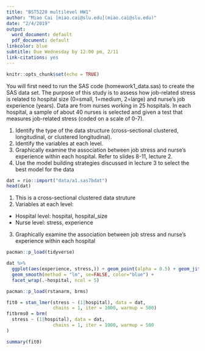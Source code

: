 ```yaml
---
title: "BST5220 multilevel HW1"
author: "Miao Cai [miao.cai@slu.edu](miao.cai@slu.edu)"
date: "2/4/2019"
output:
  word_document: default
  pdf_document: default
linkcolor: blue
subtitle: Due Wednesday by 12:00 pm, 2/11
link-citations: yes
---
```


```r
knitr::opts_chunk$set(echo = TRUE)
```


You will first need to run the SAS code (homework1_data.sas) to create the SAS data set. The purpose of this study is to assess how job-related stress is related to hospital size (0=small, 1=medium, 2=large) and nurse’s job experience (years). Data are from nurses working in 25 hospitals. In each hospital, a sample of about 40 nurses is selected and given a test that measures job-related stress (coded on a scale of 0-7). 

1.	Identify the type of the data structure (cross-sectional clustered, longitudinal, or clustered longitudinal).
2.	Identify the variables at each level. 
3.	Graphically examine the association between job stress and nurse’s experience within each hospital. Refer to slides 8-11, lecture 2.
4.	Use the model building strategies discussed in lecture 3 to select the best model for the data


```r
dat = rio::import("data/a1.sas7bdat")
head(dat)
```

1. This is a cross-sectional clustered data struture
2. Variables at each level:
  + Hospital level: hospital, hospital_size
  + Nurse level: stress, experience
3. Graphically examine the association between job stress and nurse’s experience within each hospital

```r
pacman::p_load(tidyverse)

dat %>% 
  ggplot(aes(experience, stress,)) + geom_point(alpha = 0.5) + geom_jitter() + 
  geom_smooth(method = "lm", se=FALSE, color="blue") + 
  facet_wrap(.~hospital, ncol = 5)
```

```r
pacman::p_load(rstanarm, brms)

fit0 = stan_lmer(stress ~ (1|hospital), data = dat,
                 chains = 1, iter = 1000, warmup = 500)
fitbrms0 = brm(
  stress ~ (1|hospital), data = dat,
                 chains = 1, iter = 1000, warmup = 500
)
```
```r
summary(fit0)
```


